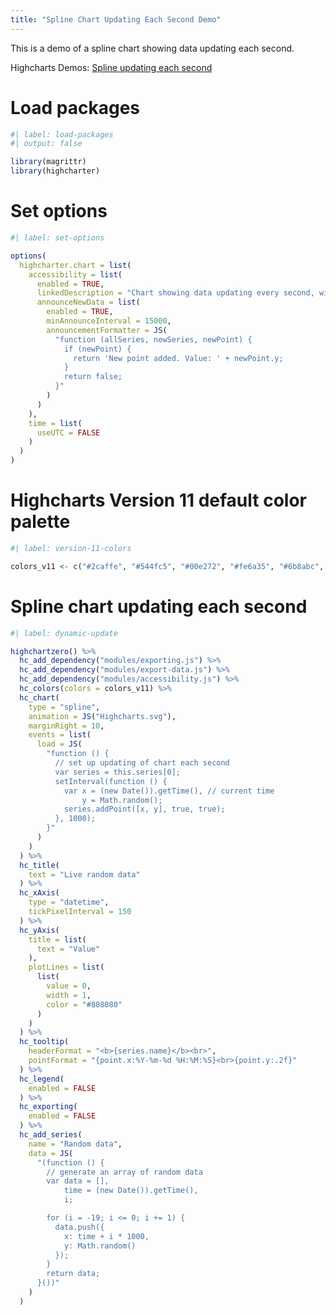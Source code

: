 ```yaml
---
title: "Spline Chart Updating Each Second Demo"
---
```


This is a demo of a spline chart showing data updating each second.

Highcharts Demos: [Spline updating each second](https://www.highcharts.com/demo/dynamic-update)

# Load packages

```r
#| label: load-packages
#| output: false

library(magrittr)
library(highcharter)
```

# Set options

```r
#| label: set-options

options(
  highcharter.chart = list(
    accessibility = list(
      enabled = TRUE,
      linkedDescription = "Chart showing data updating every second, with old data being removed.",
      announceNewData = list(
        enabled = TRUE,
        minAnnounceInterval = 15000,
        announcementFormatter = JS(
          "function (allSeries, newSeries, newPoint) {
            if (newPoint) {
              return 'New point added. Value: ' + newPoint.y;
            }
            return false;
          }"
        )
      )
    ),
    time = list(
      useUTC = FALSE
    )
  )
)
```

# Highcharts Version 11 default color palette

```r
#| label: version-11-colors

colors_v11 <- c("#2caffe", "#544fc5", "#00e272", "#fe6a35", "#6b8abc", "#d568fb", "#2ee0ca", "#fa4b42", "#feb56a", "#91e8e1")
```

# Spline chart updating each second

```r
#| label: dynamic-update

highchartzero() %>% 
  hc_add_dependency("modules/exporting.js") %>% 
  hc_add_dependency("modules/export-data.js") %>% 
  hc_add_dependency("modules/accessibility.js") %>% 
  hc_colors(colors = colors_v11) %>% 
  hc_chart(
    type = "spline",
    animation = JS("Highcharts.svg"),
    marginRight = 10,
    events = list(
      load = JS(
        "function () {
          // set up updating of chart each second
          var series = this.series[0];
          setInterval(function () {
            var x = (new Date()).getTime(), // current time
                y = Math.random();
            series.addPoint([x, y], true, true);
          }, 1000);
        }"
      )
    )
  ) %>% 
  hc_title(
    text = "Live random data"
  ) %>% 
  hc_xAxis(
    type = "datetime",
    tickPixelInterval = 150
  ) %>% 
  hc_yAxis(
    title = list(
      text = "Value"
    ),
    plotLines = list(
      list(
        value = 0,
        width = 1,
        color = "#808080"
      )
    )
  ) %>% 
  hc_tooltip(
    headerFormat = "<b>{series.name}</b><br>",
    pointFormat = "{point.x:%Y-%m-%d %H:%M:%S}<br>{point.y:.2f}"
  ) %>% 
  hc_legend(
    enabled = FALSE
  ) %>% 
  hc_exporting(
    enabled = FALSE
  ) %>% 
  hc_add_series(
    name = "Random data",
    data = JS(
      "(function () {
        // generate an array of random data
        var data = [],
            time = (new Date()).getTime(),
            i;

        for (i = -19; i <= 0; i += 1) {
          data.push({
            x: time + i * 1000,
            y: Math.random()
          });
        }
        return data;
      }())"
    )
  )
```
